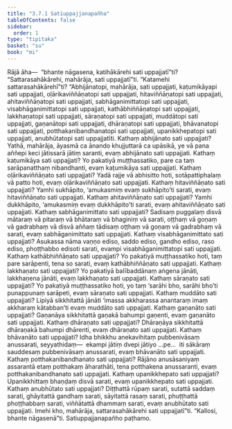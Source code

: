 ```yaml
---
title: "3.7.1 Satiuppajjanapañha"
tableOfContents: false
sidebar:
  order: 1
type: "tipitaka"
basket: "su"
book: "mi"
---
```



<DynamicBreadcrumb />

<Division number="94" book="mi">

<Paragraph number="435" book="mi">
Rājā āha—  “bhante nāgasena, katihākārehi sati uppajjatī”ti? “Sattarasahākārehi, mahārāja, sati uppajjatī”ti. “Katamehi sattarasahākārehī”ti? “Abhijānatopi, mahārāja, sati uppajjati, kaṭumikāyapi sati uppajjati, oḷārikaviññāṇatopi sati uppajjati, hitaviññāṇatopi sati uppajjati, ahitaviññāṇatopi sati uppajjati, sabhāganimittatopi sati uppajjati, visabhāganimittatopi sati uppajjati, kathābhiññāṇatopi sati uppajjati, lakkhaṇatopi sati uppajjati, sāraṇatopi sati uppajjati, muddātopi sati uppajjati, gaṇanātopi sati uppajjati, dhāraṇatopi sati uppajjati, bhāvanatopi sati uppajjati, potthakanibandhanatopi sati uppajjati, upanikkhepatopi sati uppajjati, anubhūtatopi sati uppajjatīti.
</Paragraph>

<Paragraph number="436" book="mi">
Kathaṃ abhijānato sati uppajjati? Yathā, mahārāja, āyasmā ca ānando khujjuttarā ca upāsikā, ye vā pana aññepi keci jātissarā jātiṃ saranti, evaṃ abhijānato sati uppajjati.
</Paragraph>

<Paragraph number="437" book="mi">
Kathaṃ kaṭumikāya sati uppajjati? Yo pakatiyā muṭṭhassatiko, pare ca taṃ sarāpanatthaṃ nibandhanti, evaṃ kaṭumikāya sati uppajjati.
</Paragraph>

<Paragraph number="438" book="mi">
Kathaṃ oḷārikaviññāṇato sati uppajjati? Yadā rajje vā abhisitto hoti, sotāpattiphalaṃ vā patto hoti, evaṃ oḷārikaviññāṇato sati uppajjati.
</Paragraph>

<Paragraph number="439" book="mi">
Kathaṃ hitaviññāṇato sati uppajjati? Yamhi sukhāpito, ‘amukasmiṃ evaṃ sukhāpito’ti sarati, evaṃ hitaviññāṇato sati uppajjati.
</Paragraph>

<Paragraph number="440" book="mi">
Kathaṃ ahitaviññāṇato sati uppajjati? Yamhi dukkhāpito, ‘amukasmiṃ evaṃ dukkhāpito’ti sarati, evaṃ ahitaviññāṇato sati uppajjati.
</Paragraph>

<Paragraph number="441" book="mi">
Kathaṃ sabhāganimittato sati uppajjati? Sadisaṃ puggalaṃ disvā mātaraṃ vā pitaraṃ vā bhātaraṃ vā bhaginiṃ vā sarati, oṭṭhaṃ vā goṇaṃ vā gadrabhaṃ vā disvā aññaṃ tādisaṃ oṭṭhaṃ vā goṇaṃ vā gadrabhaṃ vā sarati, evaṃ sabhāganimittato sati uppajjati.
</Paragraph>

<Paragraph number="442" book="mi">
Kathaṃ visabhāganimittato sati uppajjati? Asukassa nāma vaṇṇo ediso, saddo ediso, gandho ediso, raso ediso, phoṭṭhabbo edisoti sarati, evampi visabhāganimittatopi sati uppajjati.
</Paragraph>

<Paragraph number="443" book="mi">
Kathaṃ kathābhiññāṇato sati uppajjati? Yo pakatiyā muṭṭhassatiko hoti, taṃ pare sarāpenti, tena so sarati, evaṃ kathābhiññāṇato sati uppajjati.
</Paragraph>

<Paragraph number="444" book="mi">
Kathaṃ lakkhaṇato sati uppajjati? Yo pakatiyā balībaddānaṃ aṅgena jānāti, lakkhaṇena jānāti, evaṃ lakkhaṇato sati uppajjati.
</Paragraph>

<Paragraph number="445" book="mi">
Kathaṃ sāraṇato sati uppajjati? Yo pakatiyā muṭṭhassatiko hoti, yo taṃ ‘sarāhi bho, sarāhi bho’ti punappunaṃ sarāpeti, evaṃ sāraṇato sati uppajjati.
</Paragraph>

<Paragraph number="446" book="mi">
Kathaṃ muddāto sati uppajjati? Lipiyā sikkhitattā jānāti ‘imassa akkharassa anantaraṃ imaṃ akkharaṃ kātabban’ti evaṃ muddāto sati uppajjati.
</Paragraph>

<Paragraph number="447" book="mi">
Kathaṃ gaṇanāto sati uppajjati? Gaṇanāya sikkhitattā gaṇakā bahumpi gaṇenti, evaṃ gaṇanāto sati uppajjati.
</Paragraph>

<Paragraph number="448" book="mi">
Kathaṃ dhāraṇato sati uppajjati? Dhāraṇāya sikkhitattā dhāraṇakā bahumpi dhārenti, evaṃ dhāraṇato sati uppajjati.
</Paragraph>

<Paragraph number="449" book="mi">
Kathaṃ bhāvanāto sati uppajjati? Idha bhikkhu anekavihitaṃ pubbenivāsaṃ anussarati, seyyathidaṃ—  ekampi jātiṃ dvepi jātiyo …pe…  iti sākāraṃ sauddesaṃ pubbenivāsaṃ anussarati, evaṃ bhāvanāto sati uppajjati.
</Paragraph>

<Paragraph number="450" book="mi">
Kathaṃ potthakanibandhanato sati uppajjati? Rājāno anusāsaniyaṃ assarantā etaṃ potthakaṃ āharathāti, tena potthakena anussaranti, evaṃ potthakanibandhanato sati uppajjati.
</Paragraph>

<Paragraph number="451" book="mi">
Kathaṃ upanikkhepato sati uppajjati? Upanikkhittaṃ bhaṇḍaṃ disvā sarati, evaṃ upanikkhepato sati uppajjati.
</Paragraph>

<Paragraph number="452" book="mi">
Kathaṃ anubhūtato sati uppajjati? Diṭṭhattā rūpaṃ sarati, sutattā saddaṃ sarati, ghāyitattā gandhaṃ sarati, sāyitattā rasaṃ sarati, phuṭṭhattā phoṭṭhabbaṃ sarati, viññātattā dhammaṃ sarati, evaṃ anubhūtato sati uppajjati. Imehi kho, mahārāja, sattarasahākārehi sati uppajjatī”ti.
</Paragraph>

<Paragraph number="453" book="mi">
“Kallosi, bhante nāgasenā”ti.

</Paragraph>
</Division>

<Paragraph number="454" type="center" book="mi">
Satiuppajjanapañho paṭhamo.
</Paragraph>